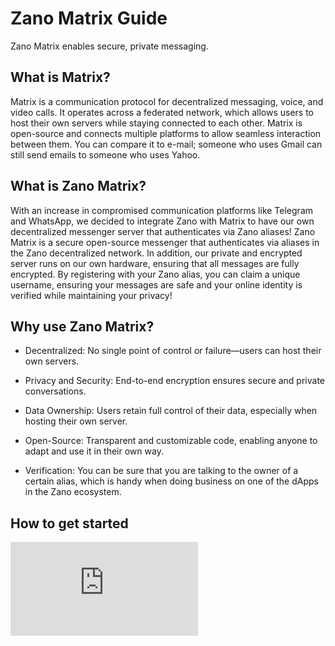 # Zano Matrix Guide

Zano Matrix enables secure, private messaging.

## What is Matrix?

Matrix is a communication protocol for decentralized messaging, voice, and video calls. It operates across a federated network, which allows users to host their own servers while staying connected to each other. Matrix is open-source and connects multiple platforms to allow seamless interaction between them. You can compare it to e-mail; someone who uses Gmail can still send emails to someone who uses Yahoo.

## What is Zano Matrix?

With an increase in compromised communication platforms like Telegram and WhatsApp, we decided to integrate Zano with Matrix to have our own decentralized messenger server that authenticates via Zano aliases! Zano Matrix is a secure open-source messenger that authenticates via aliases in the Zano decentralized network. In addition, our private and encrypted server runs on our own hardware, ensuring that all messages are fully encrypted. By registering with your Zano alias, you can claim a unique username, ensuring your messages are safe and your online identity is verified while maintaining your privacy!

## Why use Zano Matrix?

- Decentralized: No single point of control or failure—users can host their own servers.

- Privacy and Security: End-to-end encryption ensures secure and private conversations.

- Data Ownership: Users retain full control of their data, especially when hosting their own server.

- Open-Source: Transparent and customizable code, enabling anyone to adapt and use it in their own way.

- Verification: You can be sure that you are talking to the owner of a certain alias, which is handy when doing business on one of the dApps in the Zano ecosystem.

## How to get started

<div style={{ position: 'relative', paddingBottom: '56.25%', height: 0 }}>
  <iframe
    src="https://www.youtube.com/embed/UycIuP5_EII?si=cvi4l6YkzjL2I6q4"
    title="YouTube video player"
    style={{ 
     position: 'absolute', 
     top: 0, 
     left: 0, 
     width: '100%', 
     height: '100%' 
    }}
    frameBorder="0"
    allow="accelerometer; autoplay; clipboard-write; encrypted-media; gyroscope; picture-in-picture; web-share"
    allowFullScreen
  />
</div>

1. Like all Zano dApps, Zano Matrix requires using Zano Companion; [click here](https://docs.zano.org/docs/use/companion) if you haven't set it up already.

2. Once your Companion is ready (make sure your desktop wallet is open and unlocked), head to [https://messenger.zano.org/](https://messenger.zano.org/) and click "Connect Wallet."

3. Once connected, create a password and username.

4. Download a Matrix client (like [Element](https://element.io/download)); all clients can be found on [Matrix's website](https://matrix.org/ecosystem/clients/).

5. &#x20;After opening the app, make sure to change the server from "[matrix.org](https://messenger.zano.org/)" to "[zano.org](https://messenger.zano.org/)."

6. Use your Zano Alias as username and the password you just created to log in and get access to the Matrix server.

7. Start messaging!

Furthermore, it's possible to connect with people via the Zano Explorer.

Simply click the Matrix connection icon to be forwarded to a one-on-one chat using the Zano Matrix Messenger!

![](static/img/use/zano-matrix-guide/matrixexplorer.jpg)

## Frequent Asked Questions

##### **Can someone read my messages?**

No, Matrix is a secure protocol designed to protect your privacy.

##### **Does the server or Element Messenger have access to the keys of your Zano wallet?**

No, your wallet is only used to claim your username and sign a message. This allows the server to verify that you are the wallet owner setting the password.

##### **Is this messenger reliable in terms of security?**

Yes, Matrix is the respected, reviewed and popular protocol, trusted worldwide by companies and individuals who prioritize privacy.

##### **What is the advantage of logging in with a Zano Alias over a traditional account?**

You can reveal only your alias as a contact point or anonymously reach out to other alias owners. Aliases with Matrix connections can also be specified in the Zano block explorer.

##### **What happens if [zano.org](http://zano.org) goes down?**

The Zano Matrix server is replicated. In the unlikely event of hardware failure, a replica can be quickly spun up to maintain service continuity.
